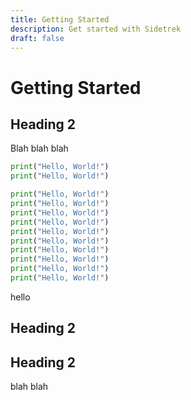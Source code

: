 ```yaml
---
title: Getting Started
description: Get started with Sidetrek
draft: false
---
```


# Getting Started
## Heading 2

Blah blah blah

```python {1,3-4} showLineNumbers
print("Hello, World!")
print("Hello, World!")

print("Hello, World!")
print("Hello, World!")
print("Hello, World!")
print("Hello, World!")
print("Hello, World!")
print("Hello, World!")
print("Hello, World!")
print("Hello, World!")
print("Hello, World!")
print("Hello, World!")
```

hello

## Heading 2


## Heading 2


blah blah